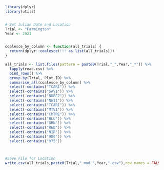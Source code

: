 ```r
library(dplyr)
library(utils)


# Set Julian Date and Location
Trial <- "Farmington"
Year <- 2021


coalesce_by_column <- function(all_trials) {
  return(dplyr::coalesce(!!! as.list(all_trials)))
}

all_trials <- list.files(pattern = paste0(Trial,"_",Year,"_*")) %>%
  lapply(read.csv) %>%
  bind_rows() %>%
  group_by(Trial, Plot_ID) %>%
  summarise_all(coalesce_by_column) %>%
  select(-contains("TCARI")) %>%
  select(-contains("SAVI")) %>%
  select(-contains("NDRE2")) %>%
  select(-contains("NWI1")) %>%
  select(-contains("TCARI")) %>%
  select(-contains("MTVI")) %>%
  select(-contains("ChlRE")) %>%
  select(-contains("BLU")) %>%
  select(-contains("GRN")) %>%
  select(-contains("RED")) %>%
  select(-contains("NIR")) %>%
  select(-contains("900")) %>%
  select(-contains("975"))



#Save File for Location
write.csv(all_trials,paste0(Trial,"_mod_",Year,".csv"),row.names = FALSE)
```

